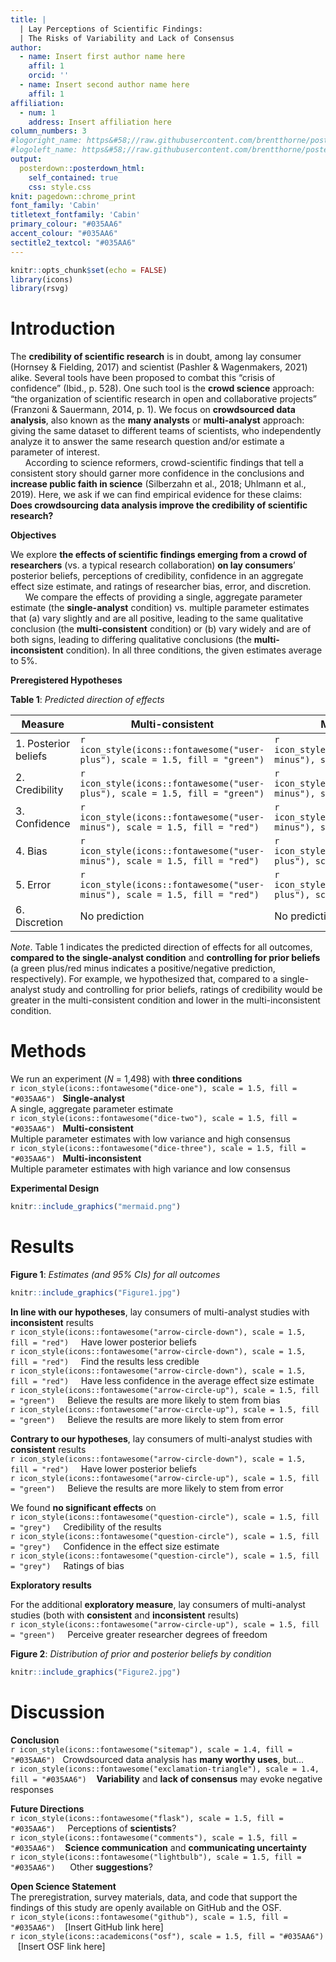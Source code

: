 ```yaml
---
title: |
  | Lay Perceptions of Scientific Findings:
  | The Risks of Variability and Lack of Consensus
author:
  - name: Insert first author name here 
    affil: 1
    orcid: ''
  - name: Insert second author name here
    affil: 1
affiliation:
  - num: 1
    address: Insert affiliation here
column_numbers: 3
#logoright_name: https&#58;//raw.githubusercontent.com/brentthorne/posterdown/master/images/betterhexlogo.png
#logoleft_name: https&#58;//raw.githubusercontent.com/brentthorne/posterdown/master/images/betterhexlogo.png
output: 
  posterdown::posterdown_html:
    self_contained: true
    css: style.css
knit: pagedown::chrome_print
font_family: 'Cabin'
titletext_fontfamily: 'Cabin'
primary_colour: "#035AA6"
accent_colour: "#035AA6"
sectitle2_textcol: "#035AA6"
---
```


```r
knitr::opts_chunk$set(echo = FALSE)
library(icons)
library(rsvg)
```

# Introduction

The **credibility of scientific research** is in doubt, among lay consumer (Hornsey & Fielding, 2017) and scientist (Pashler & Wagenmakers, 2021) alike. Several tools have been proposed to combat this "crisis of confidence" (Ibid., p. 528). One such tool is the **crowd science** approach: "the organization of scientific research in open and collaborative projects" (Franzoni & Sauermann, 2014, p. 1). We focus on **crowdsourced data analysis**, also known as the **many analysts** or **multi-analyst** approach: giving the same dataset to different teams of scientists, who independently analyze it to answer the same research question and/or estimate a parameter of interest.  
 $~~~~~$ According to science reformers, crowd-scientific findings that tell a consistent story should garner more confidence in the conclusions and **increase public faith in science** (Silberzahn et al., 2018; Uhlmann et al., 2019). Here, we ask if we can find empirical evidence for these claims: **Does crowdsourcing data analysis improve the credibility of scientific research?**  

**Objectives**  

We explore **the effects of scientific findings emerging from a crowd of researchers** (vs. a typical research collaboration) **on lay consumers**' posterior beliefs, perceptions of credibility, confidence in an aggregate effect size estimate, and ratings of researcher bias, error, and discretion.  
 $~~~~~$ We compare the effects of providing a single, aggregate parameter estimate (the **single-analyst** condition) vs. multiple parameter estimates that (a) vary slightly and are all positive, leading to the same qualitative conclusion (the **multi-consistent** condition) or (b) vary widely and are of both signs, leading to differing qualitative conclusions (the **multi-inconsistent** condition). In all three conditions, the given estimates average to 5%.   

**Preregistered Hypotheses**  

**Table 1**: *Predicted direction of effects*  

| Measure | Multi-consistent | Multi-inconsistent |
| ------------- |  ------------- | ------------- | 
| 1. Posterior beliefs | `r icon_style(icons::fontawesome("user-plus"), scale = 1.5, fill = "green")`  | `r icon_style(icons::fontawesome("user-minus"), scale = 1.5, fill = "red")` |
|2. Credibility | `r icon_style(icons::fontawesome("user-plus"), scale = 1.5, fill = "green")` | `r icon_style(icons::fontawesome("user-minus"), scale = 1.5, fill = "red")` |
| 3. Confidence  | `r icon_style(icons::fontawesome("user-minus"), scale = 1.5, fill = "red")`  | `r icon_style(icons::fontawesome("user-minus"), scale = 1.5, fill = "red")` | 
| 4. Bias | `r icon_style(icons::fontawesome("user-minus"), scale = 1.5, fill = "red")` | `r icon_style(icons::fontawesome("user-plus"), scale = 1.5, fill = "green")` |
| 5. Error | `r icon_style(icons::fontawesome("user-minus"), scale = 1.5, fill = "red")` | `r icon_style(icons::fontawesome("user-plus"), scale = 1.5, fill = "green")` |
| 6. Discretion | No prediction | No prediction |
*Note*. Table 1 indicates the predicted direction of effects for all outcomes, **compared to the single-analyst condition** and **controlling for prior beliefs** (a green plus/red minus indicates a positive/negative prediction, respectively). For example, we hypothesized that, compared to a single-analyst study and controlling for prior beliefs, ratings of credibility would be greater in the multi-consistent condition and lower in the multi-inconsistent condition.  


# Methods

We run an experiment (*N* = 1,498) with **three conditions**  
`r icon_style(icons::fontawesome("dice-one"), scale = 1.5, fill = "#035AA6")` $~$ **Single-analyst**  
A single, aggregate parameter estimate  
`r icon_style(icons::fontawesome("dice-two"), scale = 1.5, fill = "#035AA6")` $~$ **Multi-consistent**  
Multiple parameter estimates with low variance and high consensus  
`r icon_style(icons::fontawesome("dice-three"), scale = 1.5, fill = "#035AA6")` $~$ **Multi-inconsistent**  
Multiple parameter estimates with high variance and low consensus  

**Experimental Design**  

```r
knitr::include_graphics("mermaid.png")
```

# Results

**Figure 1**: *Estimates (and 95% CIs) for all outcomes*
```r
knitr::include_graphics("Figure1.jpg")
```
**In line with our hypotheses**, lay consumers of multi-analyst studies with **inconsistent** results  
`r icon_style(icons::fontawesome("arrow-circle-down"), scale = 1.5, fill = "red")` $~~~$ Have lower posterior beliefs  
`r icon_style(icons::fontawesome("arrow-circle-down"), scale = 1.5, fill = "red")` $~~~$ Find the results less credible  
`r icon_style(icons::fontawesome("arrow-circle-down"), scale = 1.5, fill = "red")` $~~~$ Have less confidence in the average effect size estimate  
`r icon_style(icons::fontawesome("arrow-circle-up"), scale = 1.5, fill = "green")` $~~~$ Believe the results are more likely to stem from bias  
`r icon_style(icons::fontawesome("arrow-circle-up"), scale = 1.5, fill = "green")` $~~~$ Believe the results are more likely to stem from error  

**Contrary to our hypotheses**, lay consumers of multi-analyst studies with **consistent** results  
`r icon_style(icons::fontawesome("arrow-circle-down"), scale = 1.5, fill = "red")` $~~~$ Have lower posterior beliefs  
`r icon_style(icons::fontawesome("arrow-circle-up"), scale = 1.5, fill = "green")` $~~~$ Believe the results are more likely to stem from error  

We found **no significant effects** on  
`r icon_style(icons::fontawesome("question-circle"), scale = 1.5, fill = "grey")` $~~~$ Credibility of the results  
`r icon_style(icons::fontawesome("question-circle"), scale = 1.5, fill = "grey")` $~~~$ Confidence in the effect size estimate  
`r icon_style(icons::fontawesome("question-circle"), scale = 1.5, fill = "grey")` $~~~$ Ratings of bias  

**Exploratory results**

For the additional **exploratory measure**, lay consumers of multi-analyst studies (both with **consistent** and **inconsistent** results)  
`r icon_style(icons::fontawesome("arrow-circle-up"), scale = 1.5, fill = "green")` $~~~$ Perceive greater researcher degrees of freedom  

**Figure 2**: *Distribution of prior and posterior beliefs by condition*  
```r
knitr::include_graphics("Figure2.jpg")
```

# Discussion  
**Conclusion**  
`r icon_style(icons::fontawesome("sitemap"), scale = 1.4, fill = "#035AA6")` $~$ Crowdsourced data analysis has **many worthy uses**, but...    
`r icon_style(icons::fontawesome("exclamation-triangle"), scale = 1.4, fill = "#035AA6")` $~~$ **Variability** and  **lack of consensus** may evoke negative responses   

**Future Directions**  
`r icon_style(icons::fontawesome("flask"), scale = 1.5, fill = "#035AA6")` $~~~$ Perceptions of **scientists**?  
`r icon_style(icons::fontawesome("comments"), scale = 1.5, fill = "#035AA6")` $~~$ **Science communication** and **communicating uncertainty**  
`r icon_style(icons::fontawesome("lightbulb"), scale = 1.5, fill = "#035AA6")` $~~~~$ Other **suggestions**?  

**Open Science Statement**  
The preregistration, survey materials, data, and code that support the findings of this study are openly available on GitHub and the OSF.  
`r icon_style(icons::fontawesome("github"), scale = 1.5, fill = "#035AA6")` $~~$ [Insert GitHub link here]   
`r icon_style(icons::academicons("osf"), scale = 1.5, fill = "#035AA6")` $~~$ [Insert OSF link here]  